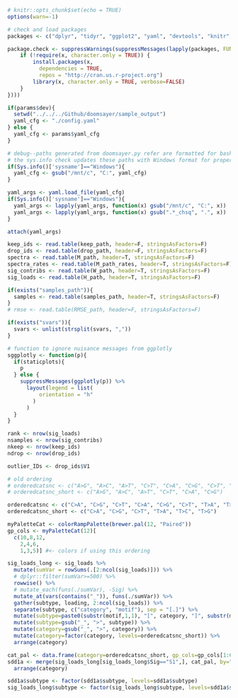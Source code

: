 ```r

# knitr::opts_chunk$set(echo = TRUE)
options(warn=-1)

# check and load packages
packages <- c("dplyr", "tidyr", "ggplot2", "yaml", "devtools", "knitr", "viridis", "RColorBrewer", "heatmaply", "dendextend", "GGally")

package.check <- suppressWarnings(suppressMessages(lapply(packages, FUN = function(x) {
    if (!require(x, character.only = TRUE)) {
        install.packages(x,
          dependencies = TRUE,
          repos = "http://cran.us.r-project.org")
        library(x, character.only = TRUE, verbose=FALSE)
    }
})))

if(params$dev){
  setwd("../../../Github/doomsayer/sample_output")
  yaml_cfg <- "./config.yaml"
} else {
  yaml_cfg <- params$yaml_cfg
}

# debug--paths generated from doomsayer.py refer are formatted for bash on Windows
# the sys.info check updates these paths with Windows format for proper loading in R
if(Sys.info()['sysname']=="Windows"){
  yaml_cfg <- gsub("/mnt/c", "C:", yaml_cfg)
}

yaml_args <- yaml.load_file(yaml_cfg)
if(Sys.info()['sysname']=="Windows"){
  yaml_args <- lapply(yaml_args, function(x) gsub("/mnt/c", "C:", x))
  yaml_args <- lapply(yaml_args, function(x) gsub(".*_chsq", ".", x))
}

attach(yaml_args)

keep_ids <- read.table(keep_path, header=F, stringsAsFactors=F)
drop_ids <- read.table(drop_path, header=F, stringsAsFactors=F)
spectra <- read.table(M_path, header=T, stringsAsFactors=F)
spectra_rates <- read.table(M_path_rates, header=T, stringsAsFactors=F)
sig_contribs <- read.table(W_path, header=T, stringsAsFactors=F)
sig_loads <- read.table(H_path, header=T, stringsAsFactors=F)

if(exists("samples_path")){
  samples <- read.table(samples_path, header=T, stringsAsFactors=F)
}
# rmse <- read.table(RMSE_path, header=F, stringsAsFactors=F)

if(exists("svars")){
  svars <- unlist(strsplit(svars, ","))
}

# function to ignore nuisance messages from ggplotly
sggplotly <- function(p){
  if(staticplots){
    p
  } else {
    suppressMessages(ggplotly(p)) %>%
      layout(legend = list(
          orientation = "h"
        )
      )
  }
}

rank <- nrow(sig_loads)
nsamples <- nrow(sig_contribs)
nkeep <- nrow(keep_ids)
ndrop <- nrow(drop_ids)

outlier_IDs <- drop_ids$V1

# old ordering
# orderedcatsnc <- c("A>G", "A>C", "A>T", "C>T", "C>A", "C>G", "C>T", "C>A", "C>G")
# orderedcatsnc_short <- c("A>G", "A>C", "A>T", "C>T", "C>A", "C>G")

orderedcatsnc <- c("C>A", "C>G", "C>T", "C>A", "C>G", "C>T", "T>A", "T>C", "T>G")
orderedcatsnc_short <- c("C>A", "C>G", "C>T", "T>A", "T>C", "T>G")

myPaletteCat <- colorRampPalette(brewer.pal(12, "Paired"))
gp_cols <- myPaletteCat(12)[
  c(10,8,12,
    2,4,6,
    1,3,5)] #<- colors if using this ordering

sig_loads_long <- sig_loads %>%
  mutate(sumVar = rowSums(.[2:ncol(sig_loads)])) %>%
  # dplyr::filter(sumVar>=500) %>%
  rowwise() %>%
  # mutate_each(funs(./sumVar), -Sig) %>%
  mutate_at(vars(contains("_")), funs(./sumVar)) %>%
  gather(subtype, loading, 2:ncol(sig_loads)) %>%
  separate(subtype, c("category", "motif"), sep = "[.]") %>%
  mutate(subtype=paste0(substr(motif,1,1), "[", category, "]", substr(motif,3,3))) %>%
  mutate(subtype=gsub("_", ">", subtype)) %>%
  mutate(category=gsub("_", ">", category)) %>%
  mutate(category=factor(category, levels=orderedcatsnc_short)) %>%
  arrange(category)

cat_pal <- data.frame(category=orderedcatsnc_short, gp_cols=gp_cols[1:6])
sdd1a <- merge(sig_loads_long[sig_loads_long$Sig=="S1",], cat_pal, by="category") %>%
  arrange(category)

sdd1a$subtype <- factor(sdd1a$subtype, levels=sdd1a$subtype)
sig_loads_long$subtype <- factor(sig_loads_long$subtype, levels=sdd1a$subtype)

```
